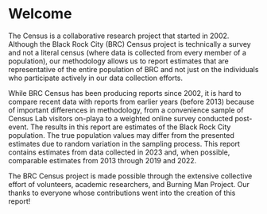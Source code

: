 # Welcome {.unnumbered}

The Census is a collaborative research project that started in 2002. Although 
the Black Rock City (BRC) Census project is technically a survey and not a 
literal census (where data is collected from every member of a population), 
our methodology allows us to report estimates that are representative of the 
entire population of BRC and not just on the individuals who 
participate actively in our data collection efforts.

While BRC Census has been producing reports since 2002, it is hard to compare 
recent data with reports from earlier years (before 2013) because of important 
differences in methodology, from a convenience sample of Census Lab 
visitors on-playa to a weighted online survey conducted post-event. 
The results in this report are estimates of the Black Rock City population. 
The true population values may differ from the presented estimates due to random 
variation in the sampling process. This report contains estimates from data 
collected in 2023 and, when possible, comparable estimates from 2013 through 
2019 and 2022.

The BRC Census project is made possible through the extensive collective effort 
of volunteers, academic researchers, and Burning Man Project. Our thanks to 
everyone whose contributions went into the creation of this report!
